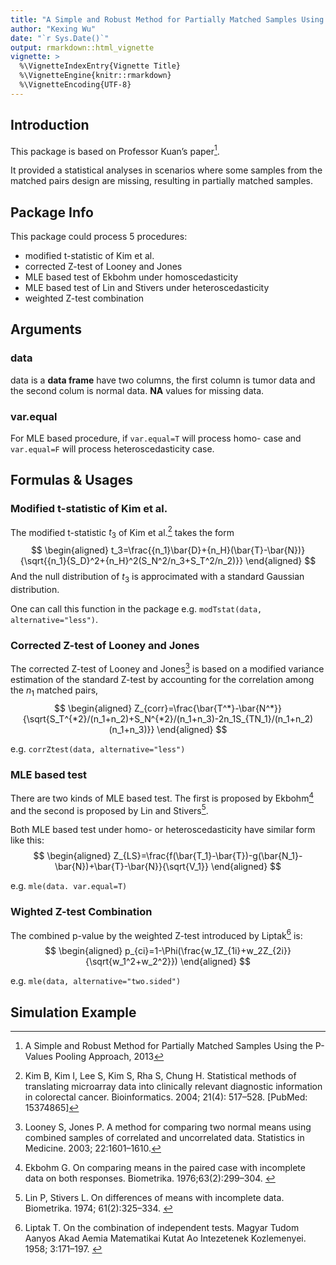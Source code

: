 ```yaml
---
title: "A Simple and Robust Method for Partially Matched Samples Using the P-Values Pooling Approach"
author: "Kexing Wu"
date: "`r Sys.Date()`"
output: rmarkdown::html_vignette
vignette: >
  %\VignetteIndexEntry{Vignette Title}
  %\VignetteEngine{knitr::rmarkdown}
  %\VignetteEncoding{UTF-8}
---
```


## Introduction

This package is based on Professor Kuan's paper^[A Simple and Robust Method for Partially Matched Samples Using the P-Values Pooling Approach, 2013].

It provided a statistical analyses in scenarios where some samples from the matched pairs design are missing, resulting in partially matched samples. 

## Package Info 

This package could process 5 procedures:

- modified t-statistic of Kim et al.
- corrected Z-test of Looney and Jones
- MLE based test of Ekbohm under homoscedasticity
- MLE based test of Lin and Stivers under heteroscedasticity
- weighted Z-test combination

## Arguments
### data
data is a **data frame** have two columns, the first column is tumor data and the second colum is normal data. **NA** values for missing data.

### var.equal
For MLE based procedure, if `var.equal=T` will process homo- case and `var.equal=F` will process heteroscedasticity case.

## Formulas & Usages
### Modified t-statistic of Kim et al.
The modified t-statistic $t_3$ of Kim et al.^[Kim B, Kim I, Lee S, Kim S, Rha S, Chung H. Statistical methods of translating microarray data into clinically relevant diagnostic information in colorectal cancer. Bioinformatics. 2004; 21(4): 517–528. [PubMed: 15374865]] takes the form
$$
\begin{aligned}
 t_3=\frac{{n_1}\bar{D}+{n_H}(\bar{T}-\bar{N})}{\sqrt{{n_1}{S_D}^2+{n_H}^2(S_N^2/n_3+S_T^2/n_2)}}
\end{aligned}
$$
And the null distribution of $t_3$ is approcimated with a standard Gaussian distribution.

One can call this function in the package e.g. `modTstat(data, alternative="less")`.

### Corrected Z-test of Looney and Jones
The corrected Z-test of Looney and Jones^[ Looney S, Jones P. A method for comparing two normal means using combined samples of correlated and uncorrelated data. Statistics in Medicine. 2003; 22:1601–1610.] is based on a modified variance estimation of the standard Z-test by accounting for the correlation among the $n_1$ matched pairs,
$$
\begin{aligned}
 Z_{corr}=\frac{\bar{T^*}-\bar{N^*}}{\sqrt{S_T^{*2}/(n_1+n_2)+S_N^{*2}/(n_1+n_3)-2n_1S_{TN_1}/(n_1+n_2)(n_1+n_3)}}
\end{aligned}
$$

e.g. `corrZtest(data, alternative="less")`

### MLE based test

There are two kinds of MLE based test. The first is proposed by Ekbohm^[ Ekbohm G. On comparing means in the paired case with incomplete data on both responses. Biometrika. 1976;63(2):299–304. ] and the second is proposed by Lin and Stivers^[ Lin P, Stivers L. On differences of means with incomplete data. Biometrika. 1974; 61(2):325–334. ].

Both MLE based test under homo- or heteroscedasticity have similar form like this:
$$
\begin{aligned}
 Z_{LS}=\frac{f(\bar{T_1}-\bar{T})-g(\bar{N_1}-\bar{N})+\bar{T}-\bar{N}}{\sqrt{V_1}}
\end{aligned}
$$

e.g. `mle(data. var.equal=T)`

### Wighted Z-test Combination

The combined p-value by the weighted Z-test introduced by Liptak^[Liptak T. On the combination of independent tests. Magyar Tudom Aanyos Akad Aemia Matematikai Kutat Ao Intezetenek Kozlemenyei. 1958; 3:171–197. ] is:
$$
\begin{aligned}
 p_{ci}=1-\Phi(\frac{w_1Z_{1i}+w_2Z_{2i}}{\sqrt{w_1^2+w_2^2}})
\end{aligned}
$$

e.g. `mle(data, alternative="two.sided")`

## Simulation Example
